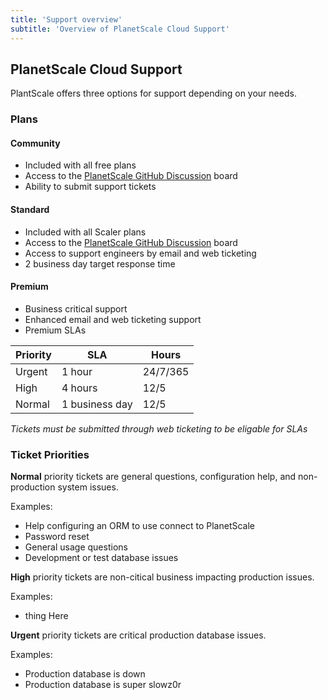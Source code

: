 ```yaml
---
title: 'Support overview'
subtitle: 'Overview of PlanetScale Cloud Support'
---
```


## PlanetScale Cloud Support

PlantScale offers three options for support depending on your needs.

### Plans

#### Community

- Included with all free plans
- Access to the [PlanetScale GitHub Discussion](https://github.com/planetscale/beta/discussions) board
- Ability to submit support tickets


#### Standard

- Included with all Scaler plans
- Access to the [PlanetScale GitHub Discussion](https://github.com/planetscale/beta/discussions) board
- Access to support engineers by email and web ticketing
- 2 business day target response time

#### Premium

- Business critical support
- Enhanced email and web ticketing support
- Premium SLAs

| Priority | SLA            | Hours    |
|----------|----------------|----------|
| Urgent   | 1 hour         | 24/7/365 |
| High     | 4 hours        | 12/5     |
| Normal   | 1 business day | 12/5     |

_Tickets must be submitted through web ticketing to be eligable for SLAs_

### Ticket Priorities

**Normal** priority tickets are general questions, configuration help, and non-production system issues.

Examples:
* Help configuring an ORM to use connect to PlanetScale
* Password reset
* General usage questions
* Development or test database issues


**High** priority tickets are non-citical business impacting production issues.

Examples:
* thing Here

**Urgent** priority tickets are critical production database issues.

Examples:
* Production database is down
* Production database is super slowz0r

